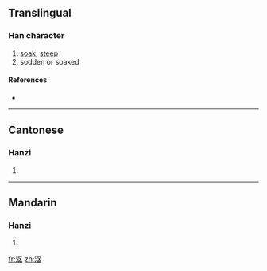 {{also|漚}}
==Translingual==

===Han character===
{{Han char|rn=85|rad=水|as=04|sn=7|four=|canj=水尸大 (ESK)}}

# [[soak]], [[steep]]
# sodden or soaked

====References====
* {{Han ref|kx=0612.121|hdz=31561.020|uh=6CA4|ud=27812}}

----

==Cantonese==

===Hanzi===
{{yue-hanzi|jyut=|y=au1, au3|tra=漚}}

# {{defn|Cantonese}}

----

==Mandarin==

===Hanzi===
{{cmn-hanzi|tra=漚|pin=[[òu]] ([[ou4]])|wg=ou<sup>4</sup>}}

# {{defn|Mandarin}}

[[fr:沤]]
[[zh:沤]]